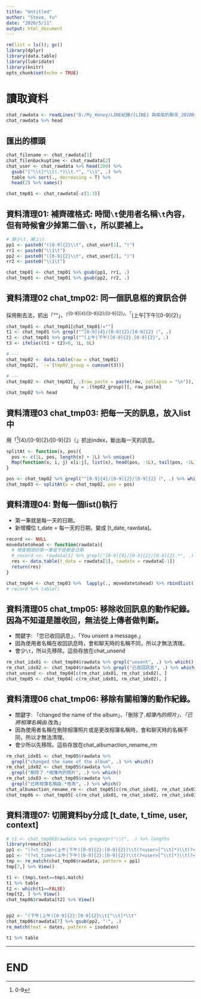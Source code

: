 ```yaml
---
title: "Untitled"
author: "Steve, Yu"
date: "2020/5/11"
output: html_document
---
```


```r
rm(list = ls()); gc()
library(dplyr)
library(data.table)
library(lubridate)
library(knitr)
opts_chunk$set(echo = TRUE)
```

# 讀取資料

```r
chat_rawdata <- readLines("D:/My_Honey/LINE紀錄/[LINE] 與佑佑的聊天_20200506.txt", encoding = "UTF-8")
chat_rawdata %>% head
```

## 匯出的標頭

```r
chat_filename <- chat_rawdata[1]
chat_filenbackuptime <- chat_rawdata[2]
chat_user <- chat_rawdata %>% head(200) %>% 
  gsub("[^\\t]*\\t(.*)\\t.*", "\\1", .) %>% 
  table %>% sort(., decreasing = T) %>% 
  head(2) %>% names()

chat_tmp01 <- chat_rawdata[-c(1:3)]
```

## 資料清理01: 補齊\t

正確格式: 時間`\t`使用者名稱`\t`內容，但有時候會少掉第二個`\t`，所以要補上。

```r
# 缺少\t，補上\t
pp1 <- paste0("([0-9]{2}\\t", chat_user[1], ")")
rr1 <- paste0("\\1\t")
pp2 <- paste0("([0-9]{2}\\t", chat_user[2], ")")
rr2 <- paste0("\\1\t")

chat_tmp01 <- chat_tmp01 %>% gsub(pp1, rr1, .)
chat_tmp01 <- chat_tmp01 %>% gsub(pp2, rr2, .)
```

## 資料清理02 chat_tmp02: 同一個訊息框的資訊合併

採用刪去法，抓出「""」、「^[0-9]{4}/[0-9]{2}/[0-9]{2}」、「^(上午|下午)[0-9]{2}」

```r
chat_tmp01 <- chat_tmp01[chat_tmp01!=""]
t1 <- chat_tmp01 %>% grepl("^[0-9]{4}/[0-9]{2}/[0-9]{2}（", .)
t2 <- chat_tmp01 %>% grepl("^(上午|下午)[0-9]{2}.[0-9]{2}", .)
t3 <- ifelse((t1 + t2)>0, 1L, 0L)

# ---
chat_tmp02 <- data.table(raw = chat_tmp01)
chat_tmp02[, `:=`(tmp02_group = cumsum(t3))]

# ---
chat_tmp02 <- chat_tmp02[, .(raw_paste = paste(raw, collapse = "\n")), 
                         by = .(tmp02_group)][, raw_paste]
chat_tmp02 %>% head
```

## 資料清理03 chat_tmp03: 把每一天的訊息，放入list中

用「^[0-9]{4}/[0-9]{2}/[0-9]{2}（」抓出index，斷出每一天的訊息。

```r
splitAt <- function(x, pos){
  pos <- c(1L, pos, length(x) + 1L) %>% unique()
  Map(function(x, i, j) x[i:j], list(x), head(pos, -1L), tail(pos, -1L) - 1L)
}

pos <- chat_tmp02 %>% grepl("^[0-9]{4}/[0-9]{2}/[0-9]{2}（", .) %>% which()
chat_tmp03 <- splitAt(x = chat_tmp02, pos = pos)
```

## 資料清理04: 對每一個list()執行

- 第一筆就是每一天的日期。  
- 新增欄位 t_date = 每一天的日期。變成 [t_date, rawdata]。

```r
record <<- NULL
movedatetohead <- function(rawdata){
  # 檢查開頭的第一筆是不是都是日期
  # record <<- rawdata[1] %>% grepl("[0-9]{4}/[0-9]{2}/[0-9]{2}.*", .) %>% c(record, .)
  res <- data.table(t_date = rawdata[1], rawdata = rawdata[-1])
  return(res)
}

chat_tmp04 <- chat_tmp03 %>%  lapply(., movedatetohead) %>% rbindlist()
# record %>% table()
```

## 資料清理05 chat_tmp05: 移除收回訊息的動作紀錄。因為不知道是誰收回，無法從上傳者做判斷。

- 關鍵字: 「您已收回訊息」、「You unsent a message.」
- 因為使用者名稱在收回訊息時，會和聊天時的名稱不同，所以才無法清理。
- 會少`\t`，所以先移除。這些存放在chat_unsend

```r
rm_chat_idx01 <- chat_tmp04$rawdata %>% grepl("unsent", .) %>% which()
rm_chat_idx02 <- chat_tmp04$rawdata %>% grepl("已收回訊息", .) %>% which()
chat_unsend <- chat_tmp04[c(rm_chat_idx01, rm_chat_idx02), ]
chat_tmp05 <- chat_tmp04[-c(rm_chat_idx01, rm_chat_idx02), ]
```

## 資料清理06 chat_tmp06: 移除有關相簿的動作紀錄。

- 關鍵字: 「changed the name of the album」、「刪除了.*相簿內的照片」、「已將相簿名稱由.*改為」
- 因為使用者名稱在刪除相簿照片或是更改相簿名稱時，會和聊天時的名稱不同，所以才無法清理。
- 會少\t，所以先移除。這些存放在chat_albumaction_rename_rm
  
```r
rm_chat_idx01 <- chat_tmp05$rawdata %>% 
  grepl("changed the name of the album", .) %>% which()
rm_chat_idx02 <- chat_tmp05$rawdata %>% 
  grepl("刪除了.*相簿內的照片", .) %>% which()
rm_chat_idx03 <- chat_tmp05$rawdata %>% 
  grepl("已將相簿名稱由.*改為", .) %>% which()
chat_albumaction_rename_rm <- chat_tmp05[c(rm_chat_idx01, rm_chat_idx02, rm_chat_idx03), ]
chat_tmp06 <- chat_tmp05[-c(rm_chat_idx01, rm_chat_idx02, rm_chat_idx03), ]
```









## 資料清理07: 切開資料by\t，分成 [t_date, t_time, user, context]

```r
# t1 <- chat_tmp06$rawdata %>% gregexpr("\\t", .) %>% lengths
library(rematch2)
pp1 <- "(?<t_time>(上午|下午)[0-9]{2}:[0-9]{2})\\t(?<user>[^\\t]*)\\t(?<content>[^\\\\]*)"
pp1 <- "(?<t_time>(上午|下午)[0-9]{2}:[0-9]{2})\\t(?<user>[^\\t]*)\\t(?<content>.*)"
tmp <- re_match(chat_tmp06$rawdata, pattern = pp1)
tmp[7,] %>% View()

t1 <- (tmp$.text==tmp$.match)
t1 %>% table
t2 <- which(t1==FALSE)
tmp[t2, ] %>% View()
chat_tmp06$rawdata[t2] %>% View()


pp2 <- "(下午|上午)[0-9]{2}:[0-9]{2}\\t[^\\t]*\\t"
chat_tmp06$rawdata[7] %>% gsub(pp2, "-", .)
re_match(text = dates, pattern = isodaten)

t1 %>% table
```




---

# END

